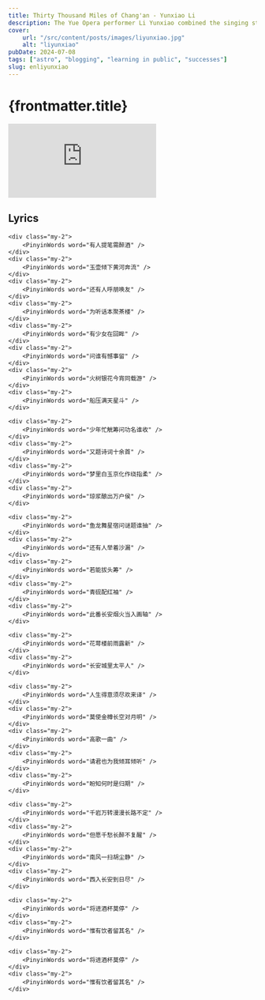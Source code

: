 ```yaml
---
title: Thirty Thousand Miles of Chang'an - Yunxiao Li
description: The Yue Opera performer Li Yunxiao combined the singing style of drama to perform the theme song of 《Thirty Thousand Miles of Chang'an》.
cover:
    url: "/src/content/posts/images/liyunxiao.jpg"
    alt: "liyunxiao"
pubDate: 2024-07-08
tags: ["astro", "blogging", "learning in public", "successes"]
slug: enliyunxiao
---
```



# {frontmatter.title}

<Youtube>
    <iframe
        class="mx-auto aspect-video w-full md:w-[600px] lg:w-[700px]"
        src="https://www.youtube.com/embed/q_4ck8dv6qs?si=gn0f71hiPPoirFX8"
        title="YouTube video player"
        frameborder="0"
        allow="accelerometer; autoplay; clipboard-write; encrypted-media; gyroscope; picture-in-picture; web-share"
        referrerpolicy="strict-origin-when-cross-origin"
        allowfullscreen
    ></iframe>
</Youtube>

<h2 class="text-center">Lyrics</h2>

<div class="my-4 flex flex-col items-center">
    <div class="my-2"> 
        <PinyinWords word="月下灯笼挂枝头" />
    </div>
    <div class="my-2"> 
        <PinyinWords word="喧闹绕上楼外楼" />
    </div>
    <div class="my-2"> 
        <PinyinWords word="商贩吆喝挑货走" />
    </div>
    <div class="my-2"> 
        <PinyinWords word="戏台上唱起折柳" />
    </div>

    <div class="my-2">
        <PinyinWords word="有人提笔需醉酒" />
    </div>
    <div class="my-2">
        <PinyinWords word="玉壶倾下黄河奔流" />
    </div>
    <div class="my-2">
        <PinyinWords word="还有人呼朋唤友" />
    </div>
    <div class="my-2">
        <PinyinWords word="为听话本聚茶楼" />
    </div>
    <div class="my-2">
        <PinyinWords word="有少女在回眸" />
    </div>
    <div class="my-2">
        <PinyinWords word="问谁有憾事留" />
    </div>
    <div class="my-2">
        <PinyinWords word="火树银花今宵同载游" />
    </div>
    <div class="my-2">
        <PinyinWords word="船压满天星斗" />
    </div>

    <div class="my-2">
        <PinyinWords word="少年忙觥筹问功名谁收" />
    </div>
    <div class="my-2">
        <PinyinWords word="又题诗词十余首" />
    </div>
    <div class="my-2">
        <PinyinWords word="梦里白玉京化作绕指柔" />
    </div>
    <div class="my-2">
        <PinyinWords word="琼浆酿出万户侯" />
    </div>

    <div class="my-2">
        <PinyinWords word="鱼龙舞星宿问谜题谁抽" />
    </div>
    <div class="my-2">
        <PinyinWords word="还有人举着沙漏" />
    </div>
    <div class="my-2">
        <PinyinWords word="若能拔头筹" />
    </div>
    <div class="my-2">
        <PinyinWords word="青砚配红袖" />
    </div>
    <div class="my-2">
        <PinyinWords word="此番长安烟火当入画轴" />
    </div>

    <div class="my-2">
        <PinyinWords word="花萼楼前雨露新" />
    </div>
    <div class="my-2">
        <PinyinWords word="长安城里太平人" />
    </div>

    <div class="my-2">
        <PinyinWords word="人生得意须尽欢来译" />
    </div>
    <div class="my-2">
        <PinyinWords word="莫使金樽长空对月明" />
    </div>
    <div class="my-2">
        <PinyinWords word="高歌一曲" />
    </div>
    <div class="my-2">
        <PinyinWords word="请君也为我倾耳倾听" />
    </div>
    <div class="my-2">
        <PinyinWords word="盼知何时是归期" />
    </div>

    <div class="my-2">
        <PinyinWords word="千岩万转漫漫长路不定" />
    </div>
    <div class="my-2">
        <PinyinWords word="但愿千愁长醉不复醒" />
    </div>
    <div class="my-2">
        <PinyinWords word="南风一扫胡尘静" />
    </div>
    <div class="my-2">
        <PinyinWords word="西入长安到日尽" />
    </div>

    <div class="my-2">
        <PinyinWords word="将进酒杯莫停" />
    </div>
    <div class="my-2">
        <PinyinWords word="惟有饮者留其名" />
    </div>

    <div class="my-2">
        <PinyinWords word="将进酒杯莫停" />
    </div>
    <div class="my-2">
        <PinyinWords word="惟有饮者留其名" />
    </div>

</div>

